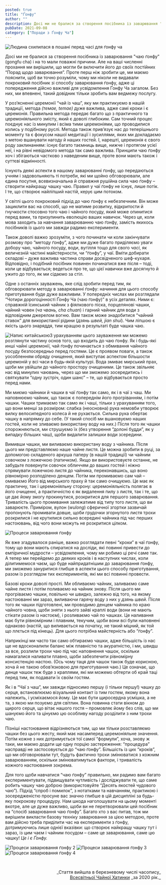 ```yaml
---
posted: true
title: "Ґонфу"
author: ""
description: Досі ми не бралися за створення посібника із заварювання "чаю ґонфу" і на то мали поважні причини. Та на ваші численні прохання ми вирішили...
pubDate: 2021-09-08
category: ["Поради з Ґонфу Ча"]
---
```


<Image class="align-center" src={Gongfu1} alt="Людина схилилася в пошані перед часі для ґонфу ча" />

Досі ми не бралися за створення посібника із заварювання "чаю ґонфу" (gongfu cha) і на то мали поважні причини. Але на ваші численні прохання ми вирішили, що могли би включити його до своїх постійних “Порад щодо заварювання”. Проте перш ніж зробити це, ми маємо пояснити, щоб ви точно розуміли, чому ми ніколи не видавали покроковий посібник зі способу заварювання ґонфу, адже ці попередження дійсно важливі для усвідомлення Ґонфу Ча загалом. Без них, ми впевнені, такий довідник тільки зробить вам ведмежу послугу.

У роз’ясненні церемонії “чай із чаш”, яку ми практикуємо в нашій традиції, метода *(темае, temae)* дуже важлива, адже самі кроки і є церемонія. Правильна метода передає багато що з практичного та церемоніяльного змісту, який є доволі глибоким. Сам точний процес поєднує нас із минулим і всіма тими церемоніями, що проводилися колись у подібному руслі. Метода також прив’язує нас до теперішнього моменту та є фокусом нашої медитації і зусиллями, яких ми докладаємо з метою вшанувати нагоду й наших гостей. І, нарешті, церемонія є свого роду заклинанням: існує багато таємниць вище, нижче і протягом усієї неї, і на рівні невідомого метода так само важлива. Принципи чаю ґонфу хоч і збігаються частково з наведеним вище, проте вони мають також і суттєві відмінності.

Існують деякі аспекти в нашому заварюванні ґонфу, що передаються учням і задовольняють ті потреби, які ми щойно обговорювали, але єдина посутня, всевизначальна й справжня рушійна сила чаю ґонфу – створити найкращу чашку чаю. Правил у чаї ґонфу не існує, лише потік. І те, що створює найліпший настій, керує цим потоком.

У світлі цього покроковий підхід до чаю ґонфу є небезпечним. Він може зациклити вас на способі, що не матиме розвитку, відкритости й гнучкости стосовно того чаю і чайного посуду, який може опинитися перед вами, та призупинить еволюцію ваших навичок. Через це, коли мова заходить за навчання заварюванню чаю ґонфу, замість якихось посібників із цього ми завжди радимо експерименти.

Також доволі важко зрозуміти, з чого починати чи коли закінчувати розмову про “методу ґонфу”, адже ми дуже багато приділяємо уваги добору чаю, чайного посуду, води, вугілля тощо для свого *часі*, як величезній частині майстерности, чи “ґонфу”, у чаї. Вміти добирати складові – дуже важлива частина справи досвідченого шеф-кухаря. Відповідно, і подібний посібник повинен починатися вже після – тоді, коли це відбувається; ведеться про те, що цієї навички вже досягнуто й ужито до того, як ми сідаємо за стіл.

Одне з останніх зауважень, яке слід зробити перед тим, як обговорювати методу в заварюванні ґонфу: начиння для цього способу приготування буде дуже важливим. У попередніх числах ми розглядали “Чотири дорогоцінності Ґонфу Ча (чаю ґонфу)” в усіх деталях. Ними є: справжній їсинський чайник з фіялкового піска, порцелянові чашки, чайний човен (*ча чвань, cha chuan*) і гарний чайник для води з відповідним джерелом вогню. Вам також може знадобитися “чайний ставок” для використаної рідини (*дзянь швей, jian shui*). Чим ліпшою є якість цього знаряддя, тим кращою в результаті буде чашка чаю.

<Image class="float-left" src={Gongfu2} alt="Напис китайською" />З урахуванням цього зауваження ми можемо розглянути частину основ того, що входить до чаю ґонфу. Як і будь-які инші чайні церемонії, чай ґонфу починається з обмивання чайного посуду безпосередньо перед гостями. Це є проявом поваги, а також уособленням обряду очищення, який виступає аспектом більшости церемоній у всі часи в будь-якій культурі. Вода змиває мирський прах, щоби ми увійшли до чайного простору очищеними. Це також звільняє нас від минулих чаювань, через що ми зможемо зосередитись і святкувати “одну зустріч, один шанс” – те, що відбувається просто перед нами.

Ми миємо чайники й чашки в чаї ґонфу так само, як і в чаї з чаш. Ми наповнюємо чайник, що також є попереднім його прогріванням, і потім чашки. Чашки тримаємо так само як і чаші, тільки з урахуванням того, що вони менші за розміром: слабка (неосновна) рука немовби утворює вилку велосипедного колеса й не рухається. Сильна рука обертає чашку в напрямку до себе. (У такий спосіб ми вшановуємо наших гостей, коли не зливаємо використану воду на них.) Після того як чашки спорожняються, ми струшуємо їх (без утворення “долоні будди”, як у випадку більших чаш), щоби видалити залишки води зсередини.

Вимивши чашки, ми виливаємо використану воду з чайника. Після цього ми представляємо наше чайне листя. Це можна зробити в руці, за допомогою складеного аркуша паперу (в нашій традиції) чи чайним совочком з ложечкою (патичком). Якщо ви використовуєте останнє, не забудьте повернути совочок обличчям до ваших гостей і ніжно спрямувати ложечкою листя до чайника, переконавшись, що воно рівномірно розподілено денцем. Потім ми промиваємо сам чай – омиваємо Його від мирського праху й так само очищуємо. Це має як практичну, так і церемоніяльну сторону: церемоніяльність полягає в його очищенні, а практичністю є як видалення пилу з листя, так і те, що це дає йому змогу прокинутися, розкритися для першого заварювання. Тривалість цього промивання залежатиме від типу того листя, що ви заварюєте. Приміром, вулон (_wulong_) сферичної згортки зазвичай пропонують промивати довше, щоби грудочки згорнутого листя трохи розкрилися і не крутилися сильно всередині чайника під час перших настоювань, від чого вони можуть не розкритися цілком.

<Image class="align-center" src={Gongfu3} alt="Процеси заварювання ґонфу" />

Як вже згадувалося раніше, важко розглядати певні “кроки” в чаї ґонфу, тому що вони мають спиратися на досліди, які повинні привести до емпіричної мудрости – усвідомлення, чому ми робимо ці речі саме так. А тепер ми перейдемо до деяких кроків і в наступних числах, коли ділитимемося чаєм, що буде найпридатнішим до заварювання ґонфу, ми зможемо зануритися глибше в аспекти цього способу приготування, разом із розглядом тих експериментів, які ми всі повинні провести.

Базові кроки доволі прості. Ми обливаємо чайник, заливаємо саме чайне листя і потім поливаємо на чайник знову. Після цього ми прогріваємо чашки, повільно чи швидко, залежно від того, на якому настоюванні ми зараз, виливаючи гарячу воду з них у *дзянь швей*. Після того як чашки підготовлені, ми проводимо денцем чайника по краю чайного човна, щоби зняти з нього зайві краплі води (вони не мають стікати разом із настоєм), і розливаємо чай по чашках. Це наливання має бути рівномірним і плавним, текучим, щоби вони всі були наповнені однаково (настій, що виливається на початку, не такий міцний, як той що ллється під кінець). Для цього потрібна майстерність або “ґонфу”.

Наприкінці ми часто так само обтираємо чашки, адже більшість із нас ще не вдосконалили баланс між плавністю та акуратністю, і ми, швидш за все, розлили трохи чаю під час наповнення чашок, оскільки намагалися наливати плавно, щоби забезпечити рівномірну консистенцію настою. (Ось чому таця для чашок також буде корисною, хоча й не такою обов’язковою для приготування чаю.) Це означає, що денце чашок теж буде з краплями, які ми можемо обтерти об край таці перед тим, як подавати їх своїм гостям.

Як і в “Чаї з чаш”, ми завжди підносимо першу (і тільки першу!) чашку до серця, встановлюємо візуальний контакт із тим гостем, якому вона належить, і усміхаємося йому. Це має бути щиросердна усмішка, а не та, з якою ми позуємо для світлин. Вона повинна стати вікном до щирого серця, що вітає нашого гостя – промовляє йому без слів, що ми шануємо його та цінуємо цю особливу нагоду розділити з ним трохи чаю.

Пізніші настоювання відрізняються тим, що ми тільки розставляємо чашки без цього жесту, який має насамперед церемоніяльне значення. Потім кожне з них дотримується тої самої “формули”, хоча, знову ж таки, ми маємо додати ще одну порцію застереження: “процедура” насправді не застосовується до “чаю ґонфу”. Більшість із цих “кроків”, що ми обговорювали тут, будуть фактично трохи змінюватися з кожним заварюванням, оскільки змінюватимуться фактори, і тривалість кожного настоювання зокрема.

Для того щоби навчатися “чаю ґонфу” правильно, ми радимо вам багато експериментувати, підвищувати чутливість і досліджувати те, що саме робить чашку чаю доброю (використовуйте “Десять якостей чудового чаю”). Підхід “спроб і помилок”, з нотатками та навчанням, практикою і зосередженістю просуне вас значно глибше в цій дисципліні за будь-яку покрокову процедуру. Нам шкода наголошувати на цьому моменті вкотре, але це дуже важливо, щоби ви не перетворювали цей посібник на “спосіб заварювання чаю ґонфу”. Багато хто з вас питав, тож ми вирішили викласти базову техніку заварювання за цією методою, проте вам дійсно треба приділити час на експерименти з ґонфу, дотримуючись лише однієї вказівки: що створює найкращу чашку тут і зараз, із цим чаєм і чайним посудом – саме це заварювання, саме цю чашку! *Це і є Ґонфу.*

<Image class="align-center" src={Gongfu4} alt="Процеси заварювання ґонфу 2" />

<Image class="align-center" src={Gongfu5} alt="Процеси заварювання ґонфу 3" />

<Image class="align-center" src={Gongfu6} alt="Процеси заварювання ґонфу 4" />

<p>&nbsp;</p>
<p align="right" style="font-size: 0.9rem;">_Стаття вийшла в березневому числі часопису_<br /><a title="globalteahut.org" href="http://www.globalteahut.org/" target="blank" rel="noopener">Всесвітньої Чайної Хатинки</a>&nbsp;_за 2020 рік._</p>